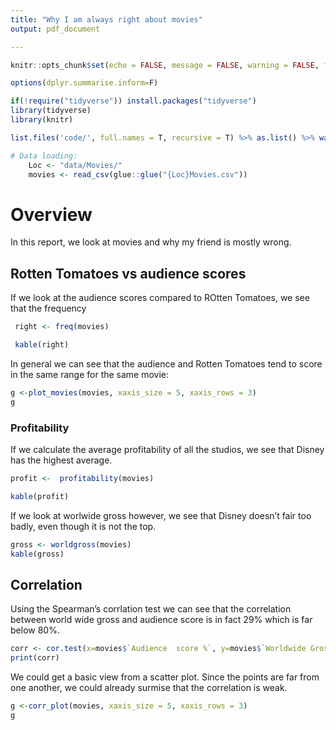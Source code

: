 ---
title: "Why I am always right about movies"
output: pdf_document

---

```{r, echo = FALSE, message = FALSE, warning = FALSE}
knitr::opts_chunk$set(echo = FALSE, message = FALSE, warning = FALSE, fig.width = 6, fig.height = 5)

options(dplyr.summarise.inform=F)

if(!require("tidyverse")) install.packages("tidyverse")
library(tidyverse)
library(knitr)

list.files('code/', full.names = T, recursive = T) %>% as.list() %>% walk(~source(.))

# Data loading:
    Loc <- "data/Movies/"
    movies <- read_csv(glue::glue("{Loc}Movies.csv"))


```


# Overview

In this report, we look at movies and why my friend is mostly wrong.

## Rotten Tomatoes vs audience scores

If we look at the audience scores compared to ROtten Tomatoes, we see that the frequency 

```{r}
 right <- freq(movies)

 kable(right)
```
In general we can see that the audience and Rotten Tomatoes tend to score in the same range for the same movie: 

```{r}
g <-plot_movies(movies, xaxis_size = 5, xaxis_rows = 3)
g

```


### Profitability


If we calculate the average profitability of all the studios, we see that Disney has the highest average.
```{r,  warning =  FALSE}

profit <-  profitability(movies)

kable(profit)


```
If we look at worlwide gross however, we see that Disney doesn't fair too badly, even though it is not the top.
```{r}
gross <- worldgross(movies)
kable(gross)
```

## Correlation

Using the Spearman's corrlation test we can see that the correlation between world wide gross and audience score is in fact 29% which is far below 80%.

```{r}
corr <- cor.test(x=movies$`Audience  score %`, y=movies$`Worldwide Gross`, method = 'spearman', exact = FALSE)
print(corr)

```

We could get a basic view from a scatter plot. Since the points are far from one another, we could already surmise that the correlation is weak.

```{r}
g <-corr_plot(movies, xaxis_size = 5, xaxis_rows = 3)
g

```




